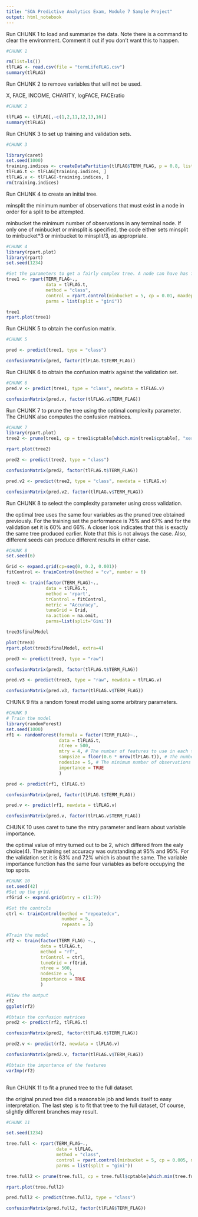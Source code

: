 ---
title: "SOA Predictive Analytics Exam, Module 7 Sample Project"
output: html_notebook
---

Run CHUNK 1 to load and summarize the data. Note there is a command to clear the environment. Comment it out if you don't want this to happen.

```{r}
#CHUNK 1

rm(list=ls())
tlFLAG <- read.csv(file = "termLifeFLAG.csv")
summary(tlFLAG)
```

Run CHUNK 2 to remove variables that will not be used.

X, FACE, INCOME, CHARITY, logFACE, FACEratio

```{r}
#CHUNK 2

tlFLAG <- tlFLAG[,-c(1,2,11,12,13,16)]
summary(tlFLAG)

```

Run CHUNK 3 to set up training and validation sets.

```{r}
#CHUNK 3

library(caret)
set.seed(1000)
training.indices <- createDataPartition(tlFLAG$TERM_FLAG, p = 0.8, list = FALSE)
tlFLAG.t <- tlFLAG[training.indices, ] 
tlFLAG.v <- tlFLAG[-training.indices, ]
rm(training.indices)

```

Run CHUNK 4 to create an initial tree.

minsplit
the minimum number of observations that must exist in a node in order for a split to be attempted.

minbucket
the minimum number of observations in any terminal <leaf> node. If only one of minbucket or minsplit is specified, the code either sets minsplit to minbucket*3 or minbucket to minsplit/3, as appropriate.

```{r}
#CHUNK 4
library(rpart.plot)
library(rpart)
set.seed(1234)

#Set the parameters to get a fairly complex tree. A node can have has few as 2 observations, the default complexity parameter is used, and the tree can be 7 levels deep.
tree1 <- rpart(TERM_FLAG~., 
               data = tlFLAG.t, 
               method = "class",
               control = rpart.control(minbucket = 5, cp = 0.01, maxdepth = 7),
               parms = list(split = "gini"))

tree1
rpart.plot(tree1)
```

Run CHUNK 5 to obtain the confusion matrix.

```{r}
#CHUNK 5

pred <- predict(tree1, type = "class")

confusionMatrix(pred, factor(tlFLAG.t$TERM_FLAG)) 
```

Run CHUNK 6 to obtain the confusion matrix against the validation set.

```{r}
#CHUNK 6
pred.v <- predict(tree1, type = "class", newdata = tlFLAG.v)

confusionMatrix(pred.v, factor(tlFLAG.v$TERM_FLAG)) 
```

Run CHUNK 7 to prune the tree using the optimal complexity parameter. The CHUNK also computes the confusion matrices.

 
```{r}
#CHUNK 7
library(rpart.plot)
tree2 <- prune(tree1, cp = tree1$cptable[which.min(tree1$cptable[, "xerror"]), "CP"])

rpart.plot(tree2)

pred2 <- predict(tree2, type = "class")

confusionMatrix(pred2, factor(tlFLAG.t$TERM_FLAG))

pred.v2 <- predict(tree2, type = "class", newdata = tlFLAG.v)

confusionMatrix(pred.v2, factor(tlFLAG.v$TERM_FLAG)) 
```  

Run CHUNK 8 to select the complexity parameter using cross validation.

the optimal tree uses the same four variables as the pruned tree obtained previously. For the training set the performance is 75% and 67% and for the validation set it is 60% and 66%. A closer look indicates that this is exactly the same tree produced earlier. Note that this is not always the case. Also, different seeds can produce different results in either case.

```{r}
#CHUNK 8
set.seed(6)

Grid <- expand.grid(cp=seq(0, 0.2, 0.001))
fitControl <- trainControl(method = "cv", number = 6)

tree3 <- train(factor(TERM_FLAG)~.,
               data = tlFLAG.t,
               method = 'rpart',
               trControl = fitControl,
               metric = "Accuracy",
               tuneGrid = Grid,
               na.action = na.omit,
               parms=list(split='Gini'))

tree3$finalModel 

plot(tree3)
rpart.plot(tree3$finalModel, extra=4)

pred3 <- predict(tree3, type = "raw")

confusionMatrix(pred3, factor(tlFLAG.t$TERM_FLAG))

pred.v3 <- predict(tree3, type = "raw", newdata = tlFLAG.v)

confusionMatrix(pred.v3, factor(tlFLAG.v$TERM_FLAG)) 
```

CHUNK 9 fits a random forest model using some arbitrary parameters.


```{r}
#CHUNK 9
# Train the model
library(randomForest)
set.seed(1000)
rf1 <- randomForest(formula = factor(TERM_FLAG)~., 
                    data = tlFLAG.t,
                    ntree = 500,
                    mtry = 4, # The number of features to use in each tree
                    sampsize = floor(0.6 * nrow(tlFLAG.t)), # The number of observations to use in each tree
                    nodesize = 5, # The minimum number of observations in each leaf node of a tree - this controls complexity
                    importance = TRUE
                    )

pred <- predict(rf1, tlFLAG.t)

confusionMatrix(pred, factor(tlFLAG.t$TERM_FLAG))

pred.v <- predict(rf1, newdata = tlFLAG.v)

confusionMatrix(pred.v, factor(tlFLAG.v$TERM_FLAG)) 
```

CHUNK 10 uses caret to tune the mtry parameter and learn about variable importance.

the optimal value of mtry turned out to be 2, which differed from the ealy choice(4). The training set accuracy was outstanding at 95% and 95%. For the validation set it is 63% and 72% which is about the same. The variable importance function has the same four variables as before occupying the top spots.

```{r}
#CHUNK 10
set.seed(42)
#Set up the grid.
rfGrid <- expand.grid(mtry = c(1:7)) 

#Set the controls
ctrl <- trainControl(method = "repeatedcv", 
                     number = 5, 
                     repeats = 3) 

#Train the model
rf2 <- train(factor(TERM_FLAG) ~.,
             data = tlFLAG.t,
             method = "rf", 
             trControl = ctrl,
             tuneGrid = rfGrid,
             ntree = 500, 
             nodesize = 5,
             importance = TRUE
             )

#View the output
rf2
ggplot(rf2)

#Obtain the confusion matrices
pred2 <- predict(rf2, tlFLAG.t)

confusionMatrix(pred2, factor(tlFLAG.t$TERM_FLAG))

pred2.v <- predict(rf2, newdata = tlFLAG.v)

confusionMatrix(pred2.v, factor(tlFLAG.v$TERM_FLAG)) 

#Obtain the importance of the features
varImp(rf2)
                     
```

Run CHUNK 11 to fit a pruned tree to the full dataset.

the original pruned tree did a reasonable job and lends itself to easy interpretation. The last step is to fit that tree to the full dataset, Of course, slightly different branches may result.

```{r}
#CHUNK 11

set.seed(1234)

tree.full <- rpart(TERM_FLAG~., 
                   data = tlFLAG, 
                   method = "class",
                   control = rpart.control(minbucket = 5, cp = 0.005, maxdepth = 7), 
                   parms = list(split = "gini"))

tree.full2 <- prune(tree.full, cp = tree.full$cptable[which.min(tree.full$cptable[, "xerror"]), "CP"])

rpart.plot(tree.full2)

pred.full2 <- predict(tree.full2, type = "class")

confusionMatrix(pred.full2, factor(tlFLAG$TERM_FLAG))


```

